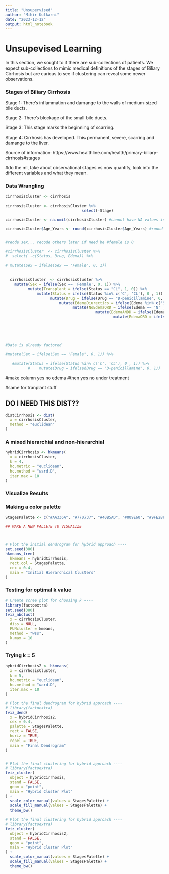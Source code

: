 ```yaml
---
title: "Unsupervised"
author: "Mihir Kulkarni"
date: "2023-12-12"
output: html_notebook
---
```



# Unsupevised Learning

 In this section, we sought to if there are sub-collections of patients. We expect sub-collections to mimic medical definitions of the stages of Biliary Cirrhosis but are curious to see if clustering can reveal some newer observations. 

### Stages of Biliary Cirrhosis

Stage 1: There's inflammation and damange to the walls of medium-sized bile ducts.

Stage 2: There's blockage of the small bile ducts.

Stage 3: This stage marks the beginning of scarring. 

Stage 4: Cirrhosis has developed. This permanent, severe, scarring and damange to the liver.

Source of information: https://www.healthline.com/health/primary-biliary-cirrhosis#stages


#do the ml, take about observational stages vs now quantify, look into the different variables and what they mean. 

### Data Wrangling
```r

cirrhosisCluster <- cirrhosis

cirrhosisCluster <- cirrhosisCluster %>%                 
                                  select(-Stage)     
                                              
cirrhosisCluster <- na.omit(cirrhosisCluster) #cannot have NA values in clustering

cirrhosisCluster$Age_Years <- round(cirrhosisCluster$Age_Years) #round age to whole numbers


#reode sex... recode others later if need be #female is 0

#cirrhosisCluster  <- cirrhosisCluster %>%
#  select( -c(Status, Drug, Edema)) %>%
  
# mutate(Sex = ifelse(Sex == 'Female', 0, 1))
     
      
  cirrhosisCluster  <- cirrhosisCluster %>%
    mutate(Sex = ifelse(Sex == 'Female', 0, 1)) %>%
          mutate(Transplant = ifelse(Status == "CL", 1, 0)) %>%
              mutate(Status = ifelse(Status %in% c('C', 'CL'), 0 , 1)) %>%
                    mutate(Drug = ifelse(Drug == "D-penicillamine", 0, 1)) %>%
                        mutate(EdemaDiurectics = ifelse(Edema %in% c('S', 'Y'), 1, 0)) %>%
                              mutate(NoEdemaORD = ifelse(Edema == 'N' , 1, 0)) %>%
                                        mutate(EdemaANDD = ifelse(Edema == "Y", 1, 0)) %>%
                                                mutate(EdemaORD = ifelse(Edema == "S", 1, 0)) %>%
                                                                              select(-Edema)
                                        
                                    
                          

#Data is already factored
     
#mutate(Sex = ifelse(Sex == 'Female', 0, 1)) %>%
  
   #mutate(Status = ifelse(Status %in% c('C', 'CL'), 0 , 1)) %>%
          #    mutate(Drug = ifelse(Drug == "D-penicillamine", 0, 1))
```

#make column yes no edema
#then yes no under treatment


#same for tranplant stuff

## DO I NEED THIS DIST??
```r
distCirrhosis <- dist(
  x = cirrhosisCluster,
  method = "euclidean"
)

```



### A mixed hierarchial and non-hierarchial 

```r

hybridCirrhosis <- hkmeans(
  x = cirrhosisCluster,
  k = 4,
  hc.metric = "euclidean",
  hc.method = "ward.D",
  iter.max = 10
)

```


### Visualize Results


### Making a color palette
```r

StagesPalette <- c("#AA336A", "#770737", "#40B5AD", "#009E60", "#9FE2BF")

```


```r

## MAKE A NEW PALLETE TO VISUALIZE



# Plot the initial dendrogram for hybrid approach ----
set.seed(380)
hkmeans_tree(
  hkmeans = hybridCirrhosis,
  rect.col = StagesPalette,
  cex = 0.4,
  main = "Initial Hierarchical Clusters"
)

```
### Testing for optimal k value

```r
# Create scree plot for choosing k ----
library(factoextra)
set.seed(380)
fviz_nbclust(
  x = cirrhosisCluster,
  diss = NULL,
  FUNcluster = kmeans,
  method = "wss",
  k.max = 10
)


```

### Trying k = 5

```r

hybridCirrhosis2 <- hkmeans(
  x = cirrhosisCluster,
  k = 5,
  hc.metric = "euclidean",
  hc.method = "ward.D",
  iter.max = 10
)

```


```r
# Plot the final dendrogram for hybrid approach ----
# library(factoextra)
fviz_dend(
  x = hybridCirrhosis2,
  cex = 0.4,
  palette = StagesPalette,
  rect = FALSE,
  horiz = TRUE,
  repel = TRUE,
  main = "Final Dendrogram"
)



```

```r

# Plot the final clustering for hybrid approach ----
# library(factoextra)
fviz_cluster(
  object = hybridCirrhosis,
  stand = FALSE,
  geom = "point",
  main = "Hybrid Cluster Plot"
) +
  scale_color_manual(values = StagesPalette) +
  scale_fill_manual(values = StagesPalette) +
  theme_bw() 

```

```r

# Plot the final clustering for hybrid approach ----
# library(factoextra)
fviz_cluster(
  object = hybridCirrhosis2,
  stand = FALSE,
  geom = "point",
  main = "Hybrid Cluster Plot"
) +
  scale_color_manual(values = StagesPalette) +
  scale_fill_manual(values = StagesPalette) +
  theme_bw() 

```

